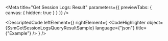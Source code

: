 
<Meta title="Get Session Logs: Result" parameters={{ previewTabs: { canvas: { hidden: true } } }} />

<DescriptedCode
  leftElement={<SsmGetSessionLogsQueryResultDesc />}
  rightElement={
    <CodeHighlighter
      object={SsmGetSessionLogsQueryResultSample}
      language={"json"}
      title={"Example"}
    />
  }
/>

